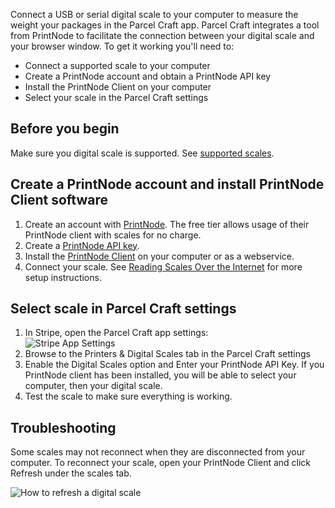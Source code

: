 Connect a USB or serial digital scale to your computer to measure the weight your packages in the Parcel Craft app. Parcel Craft integrates a tool from PrintNode to facilitate the connection between your digital scale and your browser window. To get it working you'll need to:

- Connect a supported scale to your computer
- Create a PrintNode account and obtain a PrintNode API key
- Install the PrintNode Client on your computer
- Select your scale in the Parcel Craft settings

## Before you begin

Make sure you digital scale is supported. See [supported scales](https://www.printnode.com/en/docs/supported-scales).

## Create a PrintNode account and install PrintNode Client software

1.  Create an account with [PrintNode](https://app.printnode.com/login/register). The free tier allows usage of their PrintNode client with scales for no charge.
2.  Create a [PrintNode API key](https://api.printnode.com/app/apikeys).
3.  Install the  [PrintNode Client](https://www.printnode.com/en/download)  on your computer or as a webservice.
4.  Connect your scale. See  [Reading Scales Over the Internet](https://www.printnode.com/en/docs/reading-usb-scales-over-the-internet)  for more setup instructions.

## Select scale in Parcel Craft settings

1.  In Stripe, open the Parcel Craft app settings:  
    ![Stripe App Settings](https://dev.parcelcraft.com/wp-content/uploads/2023/09/app-settings-link.png)
2.  Browse to the Printers & Digital Scales tab in the Parcel Craft settings
3.  Enable the Digital Scales option and Enter your PrintNode API Key. If you PrintNode client has been installed, you will be able to select your computer, then your digital scale.
4.  Test the scale to make sure everything is working.  
    

## Troubleshooting

Some scales may not reconnect when they are disconnected from your computer. To reconnect your scale, open your PrintNode Client and click Refresh under the scales tab.

![How to refresh a digital scale](https://dev.parcelcraft.com/wp-content/uploads/2023/09/refresh-scales.png)